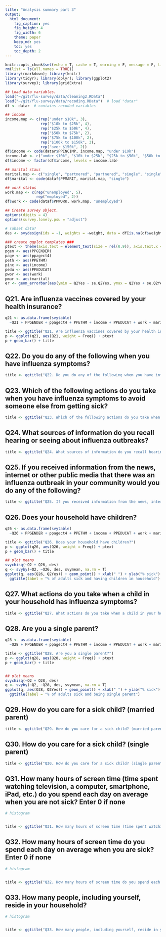 ```yaml
---
title: "Analysis summary part 3"
output: 
  html_document:
    fig_caption: yes
    fig_height: 4
    fig_width: 6
    theme: paper
    keep_md: yes
    toc: yes
    toc_depth: 2
---
```


```r
knitr::opts_chunk$set(echo = T, cache = T, warning = F, message = F, tidy = T, size = "small")
rm(list = ls(all.names = TRUE))
library(rmarkdown); library(knitr)
library(tidyr); library(dplyr); library(ggplot2)
library(survey); library(gridExtra)
```

```r
## Load data variables.
load("~/git/flu-survey/data/cleaning2.RData")
load("~/git/flu-survey/data/recoding.RData")  # load "datar"
df <- datar  # contains recoded variables
```

```r
## income
income.map <- c(rep("under $10k", 3),
                rep("$10k to $25k", 4),
                rep("$25k to $50k", 4),
                rep("$50k to $75k", 2),
                rep("$75k to $100k", 2),
                rep("$100k to $150k", 2),
                rep("over $150k", 2))
df$income <- code(datar$PPINCIMP, income.map, "under $10k")
income.lab <- c("under $10k", "$10k to $25k", "$25k to $50k", "$50k to $75k", "$75k to $100k", "$100k to $150k", "over $150k")
df$income <- factor(df$income, levels = income.lab)

## marital staus
marital.map <- c("single", "partnered", "partnered", "single", "single", "single")
df$marital <- code(dataf$PPMARIT, marital.map, "single")

## work status
work.map <- c(rep("unemployed", 5),
              rep("employed", 2))
df$work <- code(dataf$PPWORK, work.map, "unemployed")
```

```r
## Create survey object.
options(digits = 4)
options(survey.lonely.psu = "adjust")

# subset data?
des <- svydesign(ids = ~1, weights = ~weight, data = df[is.na(df$weight)==F, ])
```

```r
### create ggplot templates ###
ptext <- theme(axis.text = element_text(size = rel(0.9)), axis.text.x = element_text(angle = 45, hjust = 1))
pgen <- aes(PPGENDER)
page <- aes(ppagect4)
peth <- aes(PPETHM)
pinc <- aes(income)
pedu <- aes(PPEDUCAT)
pwor <- aes(work)
pmar <- aes(marital)
er <- geom_errorbar(aes(ymin = Q2Yes - se.Q2Yes, ymax = Q2Yes + se.Q2Yes), width = .25)
```


## Q21. Are influenza vaccines covered by your health insurance?


```r

q21 <- as.data.frame(svytable(
  ~Q21 + PPGENDER + ppagect4 + PPETHM + income + PPEDUCAT + work + marital, des, round = T))

title <- ggtitle("Q21. Are influenza vaccines covered by your health insurance?")
p <- ggplot(q21, aes(Q21, weight = Freq)) + ptext
p + geom_bar() + title

```


## Q22. Do you do any of the following when you have influenza symptoms?


```r

title <- ggtitle("Q22. Do you do any of the following when you have influenza symptoms?")

```


## Q23. Which of the following actions do you take when you have influenza symptoms to avoid someone else from getting sick?


```r

title <- ggtitle("Q23. Which of the following actions do you take when you have influenza symptoms to avoid someone else from getting sick?")

```


## Q24. What sources of information do you recall hearing or seeing about influenza outbreaks?


```r

title <- ggtitle("Q24. What sources of information do you recall hearing or seeing about influenza outbreaks?")

```


## Q25. If you received information from the news, internet or other public media that there was an influenza outbreak in your community would you do any of the following?


```r


title <- ggtitle("Q25. If you received information from the news, internet or other public media that there was an influenza outbreak in your community would you do any of the following?")


```


## Q26. Does your household have children?


```r
q26 <- as.data.frame(svytable(
  ~Q26 + PPGENDER + ppagect4 + PPETHM + income + PPEDUCAT + work + marital, des, round = T))

title <- ggtitle("Q26. Does your household have children?")
p <- ggplot(q26, aes(Q26, weight = Freq)) + ptext
p + geom_bar() + title

## plot means
svychisq(~Q2 + Q26, des)
q <- svyby(~Q2, ~Q26, des, svymean, na.rm = T)
ggplot(q, aes(Q26, Q2Yes)) + geom_point() + xlab(" ") + ylab("% sick") + er +
  ggtitle(label = "% of adults sick and having children in household") 
```


## Q27. What actions do you take when a child in your household has influenza symptoms?


```r


title <- ggtitle("Q27. What actions do you take when a child in your household has influenza symptoms?")

```


## Q28. Are you a single parent?


```r
q28 <- as.data.frame(svytable(
  ~Q28 + PPGENDER + ppagect4 + PPETHM + income + PPEDUCAT + work + marital, des, round = T))

title <- ggtitle("Q28. Are you a single parent?")
p <- ggplot(q28, aes(Q28, weight = Freq)) + ptext
p + geom_bar() + title


## plot means
svychisq(~Q2 + Q28, des)
q <- svyby(~Q2, ~Q28, des, svymean, na.rm = T)
ggplot(q, aes(Q28, Q2Yes)) + geom_point() + xlab(" ") + ylab("% sick") + er +
  ggtitle(label = "% of adults sick and being single parent") 

```


## Q29. How do you care for a sick child? (married parent)


```r


title <- ggtitle("Q29. How do you care for a sick child? (married parent)")


```


## Q30. How do you care for a sick child? (single parent)


```r


title <- ggtitle("Q30. How do you care for a sick child? (single parent)")


```


## Q31. How many hours of screen time (time spent watching television, a computer, smartphone, iPad, etc.) do you spend each day on average when you are not sick? Enter 0 if none


```r
# histogram


title <- ggtitle("Q31. How many hours of screen time (time spent watching television, a computer, smartphone, iPad, etc.) do you spend each day on average when you are not sick?")

```


## Q32. How many hours of screen time do you spend each day on average when you are sick? Enter 0 if none


```r
# histogram


title <- ggtitle("Q32. How many hours of screen time do you spend each day on average when you are sick?")

```


## Q33. How many people, including yourself, reside in your household?


```r
# histogram


title <- ggtitle("Q33. How many people, including yourself, reside in your household?")

```

